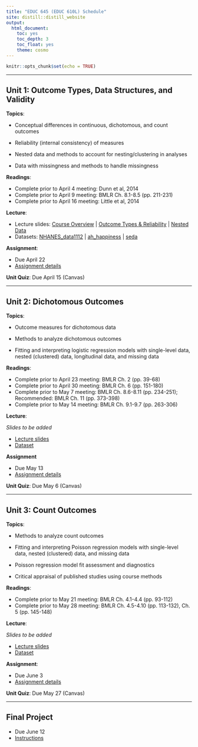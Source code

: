 ```yaml
---
title: "EDUC 645 (EDUC 610L) Schedule"
site: distill::distill_website
output:
  html_document:
    toc: yes
    toc_depth: 3
    toc_float: yes
    theme: cosmo
---
```


```r
knitr::opts_chunk$set(echo = TRUE)
```

---

## Unit 1: Outcome Types, Data Structures, and Validity

**Topics**: 

- Conceptual differences in continuous, dichotomous, and count outcomes

- Reliability (internal consistency) of measures 

- Nested data and methods to account for nesting/clustering in analyses 

- Data with missingness and methods to handle missingness 

**Readings**:

 * Complete prior to April 4 meeting: Dunn et al, 2014 
 * Complete prior to April 9 meeting: BMLR Ch. 8.1-8.5 (pp. 211-231) 
 * Complete prior to April 16 meeting: Little et al, 2014 

**Lecture**:

 * Lecture slides: [Course Overview](./slides/EDUC645_1_Intro.html) | [Outcome Types & Reliability](./slides/EDUC645_1_Outcome_Types_Reliability.html) | [Nested Data](./slides/EDUC645_1_Nested_Data.html)
 * Datasets: [NHANES_data1112](./data/NHANES_data1112.RData) | [ah_happiness](./data/ah_happiness.RData) | [seda](./data/seda_oregon.csv)

**Assignment**:

 * Due April 22
 * [Assignment details]()
 
**Unit Quiz**: Due April 15 (Canvas)

---

## Unit 2: Dichotomous Outcomes

**Topics**: 

- Outcome measures for dichotomous data 

- Methods to analyze dichotomous outcomes 

- Fitting and interpreting logistic regression models with single-level data, nested (clustered) data, longitudinal data, and missing data

**Readings**: 

 * Complete prior to April 23 meeting: BMLR Ch. 2 (pp. 39-68) 
 * Complete prior to April 30 meeting: BMLR Ch. 6 (pp. 151-180) 
 * Complete prior to May 7 meeting: BMLR Ch. 8.6-8.11 (pp. 234-251); Recommended: BMLR Ch. 11 (pp. 373-398) 
 * Complete prior to May 14 meeting: BMLR Ch. 9.1-9.7 (pp. 263-306) 
 
**Lecture**:

*Slides to be added*

 * [Lecture slides]()
 * [Dataset]()

**Assignment**

 * Due May 13
 * [Assignment details]()
 
**Unit Quiz**: Due May 6 (Canvas)

---

## Unit 3: Count Outcomes

**Topics**: 

- Methods to analyze count outcomes 

- Fitting and interpreting Poisson regression models with single-level data, nested (clustered) data, and missing data

- Poisson regression model fit assessment and diagnostics 

- Critical appraisal of published studies using course methods 

**Readings**: 
 
 * Complete prior to May 21 meeting: BMLR Ch. 4.1-4.4 (pp. 93-112) 
 * Complete prior to May 28 meeting: BMLR Ch. 4.5-4.10 (pp. 113-132), Ch. 5 (pp. 145-148) 
 
**Lecture**:

*Slides to be added*

 * [Lecture slides]()
 * [Dataset]()

**Assignment**:

 * Due June 3
 * [Assignment details]()

**Unit Quiz**: Due May 27 (Canvas)

---

## Final Project

 * Due June 12
 * [Instructions]()

